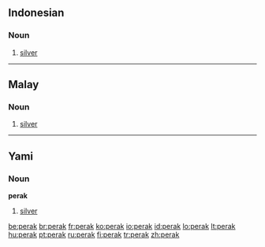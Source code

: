 ==Indonesian==

===Noun===
{{infl|id|noun}}

# [[silver]]

----

==Malay==

===Noun===
{{infl|ms|noun}}

# [[silver]]

----

==Yami==

===Noun===
'''perak'''

# [[silver]]

[[be:perak]]
[[br:perak]]
[[fr:perak]]
[[ko:perak]]
[[io:perak]]
[[id:perak]]
[[lo:perak]]
[[lt:perak]]
[[hu:perak]]
[[pt:perak]]
[[ru:perak]]
[[fi:perak]]
[[tr:perak]]
[[zh:perak]]